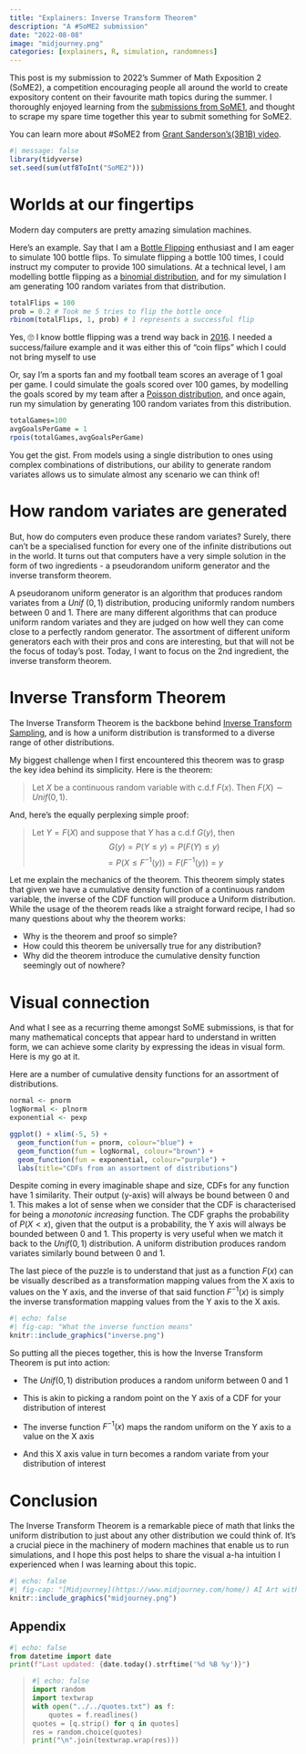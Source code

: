 ```yaml
---
title: "Explainers: Inverse Transform Theorem"
description: "A #SoME2 submission"
date: "2022-08-08"
image: "midjourney.png"
categories: [explainers, R, simulation, randomness]
---
```

:::{.callout-note}
This post is my submission to 2022's Summer of Math Exposition 2 (SoME2), a competition encouraging people all around the world to create expository content on their favourite math topics during the summer. I thoroughly enjoyed learning from the [submissions from SoME1](https://www.youtube.com/playlist?list=PLnQX-jgAF5pTkwtUuVpqS5tuWmJ-6ZM-Z), and thought to scrape my spare time together this year to submit something for SoME2.

You can learn more about #SoME2 from [Grant Sanderson's(3B1B) video](https://youtu.be/hZuYICAEN9Y).
:::

```r
#| message: false
library(tidyverse)
set.seed(sum(utf8ToInt("SoME2")))
```
# Worlds at our fingertips
Modern day computers are pretty amazing simulation machines.

Here's an example. Say that I am a [Bottle Flipping](https://www.wikihow.com/Do-the-Water-Bottle-Flipping-Challenge) enthusiast and I am eager to simulate 100 bottle flips. To simulate flipping a bottle 100 times, I could instruct my computer to provide 100 simulations. At a technical level, I am modelling bottle flipping as a [binomial distribution](https://en.wikipedia.org/wiki/Binomial_distribution), and for my simulation I am generating 100 random variates from that distribution.
```r
totalFlips = 100
prob = 0.2 # Took me 5 tries to flip the bottle once
rbinom(totalFlips, 1, prob) # 1 represents a successful flip
```
:::{.column-margin}
Yes, 🙄 I know bottle flipping was a trend way back in [2016](https://www.quora.com/What-are-the-origins-of-bottle-flipping-How-did-its-popularity-spread). I needed a success/failure example and it was either this of "coin flips" which I could not bring myself to use
:::

Or, say I'm a sports fan and my football team scores an average of 1 goal per game. I could simulate the goals scored over 100 games, by modelling the goals scored by my team after a [Poisson distribution](https://en.wikipedia.org/wiki/Poisson_distribution), and once again, run my simulation by generating 100 random variates from this distribution.
```r
totalGames=100
avgGoalsPerGame = 1
rpois(totalGames,avgGoalsPerGame)
```

You get the gist. From models using a single distribution to ones using complex combinations of distributions, our ability to generate random variates allows us to simulate almost any scenario we can think of! 

# How random variates are generated
But, how do computers even produce these random variates? Surely, there can't be a specialised function for every one of the infinite distributions out in the world. It turns out that computers have a very simple solution in the form of two ingredients - a pseudorandom uniform generator and the inverse transform theorem. 

A pseudoranom uniform generator is an algorithm that produces random variates from a $Unif~(0,1)$ distribution, producing uniformly random numbers between 0 and 1. There are many different algorithms that can produce uniform random variates and they are judged on how well they can come close to a perfectly random generator. The assortment of different uniform generators each with their pros and cons are interesting, but that will not be the focus of today's post. Today, I want to focus on the 2nd ingredient, the inverse transform theorem.

# Inverse Transform Theorem
The Inverse Transform Theorem is the backbone behind [Inverse Transform Sampling](https://en.wikipedia.org/wiki/Inverse_transform_sampling), and is how a uniform distribution is transformed to a diverse range of other distributions. 

My biggest challenge when I first encountered this theorem was to grasp the key idea behind its simplicity. Here is the theorem:

> Let $X$ be a continuous random variable with c.d.f $F(x)$. Then $F(X) \sim Unif(0,1)$.

And, here's the equally perplexing simple proof:

> Let $Y = F(X)$ and suppose that $Y$ has a c.d.f $G(y)$, then
> $$G(y) = P(Y \leq y) = P(F(Y) \leq y) $$
> $$ = P(X \leq F^{-1}(y)) = F(F^{-1}(y)) = y$$

Let me explain the mechanics of the theorem. This theorem simply states that given we have a cumulative density function of a continuous random variable, the inverse of the CDF function will produce a Uniform distribution. While the usage of the theorem reads like a straight forward recipe, I had so many questions about why the theorem works:

- Why is the theorem and proof so simple?
- How could this theorem be universally true for any distribution?
- Why did the theorem introduce the cumulative density function seemingly out of nowhere?

# Visual connection
And what I see as a recurring theme amongst SoME submissions, is that for many mathematical concepts that appear hard to understand in written form, we can achieve some clarity by expressing the ideas in visual form. Here is my go at it.

Here are a number of cumulative density functions for an assortment of distributions.
```r
normal <- pnorm
logNormal <- plnorm
exponential <- pexp

ggplot() + xlim(-5, 5) + 
  geom_function(fun = pnorm, colour="blue") +
  geom_function(fun = logNormal, colour="brown") +
  geom_function(fun = exponential, colour="purple") +
  labs(title="CDFs from an assortment of distributions")
```
Despite coming in every imaginable shape and size, CDFs for any function have 1 similarity. Their output (y-axis) will always be bound between 0 and 1. This makes a lot of sense when we consider that the CDF is characterised for being a _monotonic increasing_ function. The CDF graphs the probability of $P(X<x)$, given that the output is a probability, the Y axis will always be bounded between 0 and 1. This property is very useful when we match it back to the $Unif(0,1)$ distribution. A uniform distribution produces random variates similarly bound between 0 and 1.

The last piece of the puzzle is to understand that just as a function $F(x)$ can be visually described as a transformation mapping values from the X axis to values on the Y axis, and the inverse of that said function $F^{-1}(x)$ is simply the inverse transformation mapping values from the Y axis to the X axis.
```r
#| echo: false
#| fig-cap: "What the inverse function means"
knitr::include_graphics("inverse.png")
```

So putting all the pieces together, this is how the Inverse Transform Theorem is put into action:

- The $Unif(0,1)$ distribution produces a random uniform between 0 and 1

- This is akin to picking a random point on the Y axis of a CDF for your distribution of interest

- The inverse function $F^{-1}(x)$ maps the random uniform on the Y axis to a value on the X axis

- And this X axis value in turn becomes a random variate from your distribution of interest

# Conclusion
The Inverse Transform Theorem is a remarkable piece of math that links the uniform distribution to just about any other distribution we could think of. It's a crucial piece in the machinery of modern machines that enable us to run simulations, and I hope this post helps to share the visual a-ha intuition I experienced when I was learning about this topic.
```r
#| echo: false
#| fig-cap: "[Midjourney](https://www.midjourney.com/home/) AI Art with the prompt of 'Inverse Transform Theorem'"
knitr::include_graphics("midjourney.png")
```

## Appendix {.appendix}
```python
#| echo: false
from datetime import date
print(f"Last updated: {date.today().strftime('%d %B %y')}")
```
<blockquote>
```python
#| echo: false
import random
import textwrap
with open("../../quotes.txt") as f:
    quotes = f.readlines()
quotes = [q.strip() for q in quotes]
res = random.choice(quotes)
print("\n".join(textwrap.wrap(res)))
```
</blockquote>